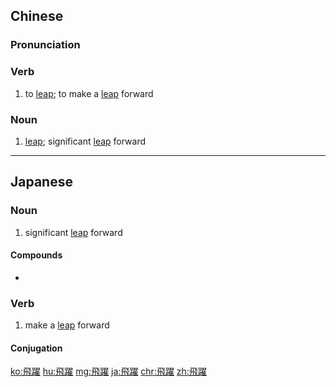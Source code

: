 {{also|飞跃}}
==Chinese==
{{zh-forms|s=飞跃}}

===Pronunciation===
{{zh-pron
|m=fēiyuè
|c=fei1 joek6
|h=pfs=pî-chhiok
|mn=hui-io̍k
|cat=v,n
}}

===Verb===
{{zh-verb}}

# to [[leap]]; to make a [[leap]] forward

===Noun===
{{zh-noun}}

# [[leap]]; significant [[leap]] forward

{{zh-cat|Intermediate}}

----

==Japanese==
{{ja-kanjitab|ひ|やく|yomi=on}}

===Noun===
{{ja-noun|ひやく}}

# significant [[leap]] forward

====Compounds====
* {{l|ja|飛躍的}}

===Verb===
{{ja-verb-suru|tr=intrans|ひやく}}

# make a [[leap]] forward

====Conjugation====
{{ja-suru|ひやく}}

[[ko:飛躍]]
[[hu:飛躍]]
[[mg:飛躍]]
[[ja:飛躍]]
[[chr:飛躍]]
[[zh:飛躍]]